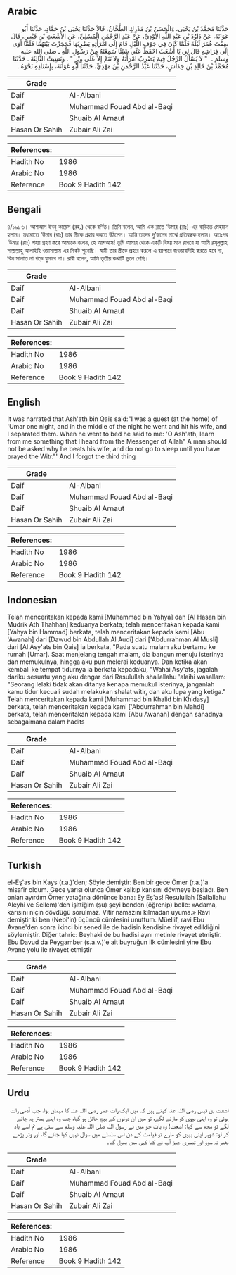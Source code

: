 ## Arabic


<div dir="rtl" lang="ar" style={{fontSize:'larger',backgroundColor:'#f8f9fa',padding:20}}>
حَدَّثَنَا مُحَمَّدُ بْنُ يَحْيَى، وَالْحَسَنُ بْنُ مُدْرِكٍ الطَّحَّانُ، قَالاَ حَدَّثَنَا يَحْيَى بْنُ حَمَّادٍ، حَدَّثَنَا أَبُو عَوَانَةَ، عَنْ دَاوُدَ بْنِ عَبْدِ اللَّهِ الأَوْدِيِّ، عَنْ عَبْدِ الرَّحْمَنِ الْمُسْلِيِّ، عَنِ الأَشْعَثِ بْنِ قَيْسٍ، قَالَ ضِفْتُ عُمَرَ لَيْلَةً فَلَمَّا كَانَ فِي جَوْفِ اللَّيْلِ قَامَ إِلَى امْرَأَتِهِ يَضْرِبُهَا فَحَجَزْتُ بَيْنَهُمَا فَلَمَّا أَوَى إِلَى فِرَاشِهِ قَالَ لِي يَا أَشْعَثُ احْفَظْ عَنِّي شَيْئًا سَمِعْتُهُ مِنْ رَسُولِ اللَّهِ ـ صلى الله عليه وسلم ـ ‏ "‏ لاَ يُسْأَلُ الرَّجُلُ فِيمَ يَضْرِبُ امْرَأَتَهُ وَلاَ تَنَمْ إِلاَّ عَلَى وِتْرٍ ‏"‏ ‏.‏ وَنَسِيتُ الثَّالِثَةَ ‏.‏ حَدَّثَنَا مُحَمَّدُ بْنُ خَالِدِ بْنِ خِدَاشٍ، حَدَّثَنَا عَبْدُ الرَّحْمَنِ بْنُ مَهْدِيٍّ، حَدَّثَنَا أَبُو عَوَانَةَ، بِإِسْنَادِهِ نَحْوَهُ ‏.‏
</div>
<div style={{backgroundColor:'#f8f9fa',padding:20, marginBottom: 10}}><table> <thead> <tr> <th>Grade</th> <th></th> </tr> </thead> <tbody> <tr><td>Daif</td><td>Al-Albani</td></tr><tr><td>Daif</td><td>Muhammad Fouad Abd al-Baqi</td></tr><tr><td>Daif</td><td>Shuaib Al Arnaut</td></tr><tr><td>Hasan Or Sahih</td><td>Zubair Ali Zai</td></tr></tbody></table><table> <thead> <tr> <th>References:</th> <th></th> </tr> </thead> <tbody><tr><td>Hadith No</td><td>1986</td></tr><tr><td>Arabic No</td><td>1986</td></tr><tr><td>Reference</td><td>Book 9 Hadith 142</td></tr></tbody></table></div>

## Bengali


<div dir="ltr" lang="bn" style={{fontSize:'larger',backgroundColor:'#f8f9fa',padding:20}}>
৪/১৯৮৬। আশআস ইবনু কায়েস (রহ.) থেকে বর্ণিত। তিনি বলেন, আমি এক রাতে ‘উমার (রাঃ)-এর বাড়িতে মেহমান হলাম। মধ্যরাতে ‘উমার (রাঃ) তার স্ত্রীকে প্রহার করতে উঠলেন। আমি তাদের দু’জনের মাঝে প্রতিবন্ধক হলাম। অতঃপর ‘উমার (রাঃ) শয্যা গ্রহণ করে আমাকে বলেন, হে আশআস! তুমি আমার থেকে একটি বিষয় মনে রাখবে যা আমি রসূলুল্লাহ সাল্লাল্লাহু আলাইহি ওয়াসাল্লাম এর নিকট শুনেছি। স্বামী তার স্ত্রীকে প্রহার করলে এ ব্যাপারে জওয়াবদিহি করতে হবে না, বিত্র সালাত না পড়ে ঘুমাবে না। রাবী বলেন, আমি তৃতীয় কথাটি ভুলে গেছি।
</div>
<div style={{backgroundColor:'#f8f9fa',padding:20, marginBottom: 10}}><table> <thead> <tr> <th>Grade</th> <th></th> </tr> </thead> <tbody> <tr><td>Daif</td><td>Al-Albani</td></tr><tr><td>Daif</td><td>Muhammad Fouad Abd al-Baqi</td></tr><tr><td>Daif</td><td>Shuaib Al Arnaut</td></tr><tr><td>Hasan Or Sahih</td><td>Zubair Ali Zai</td></tr></tbody></table><table> <thead> <tr> <th>References:</th> <th></th> </tr> </thead> <tbody><tr><td>Hadith No</td><td>1986</td></tr><tr><td>Arabic No</td><td>1986</td></tr><tr><td>Reference</td><td>Book 9 Hadith 142</td></tr></tbody></table></div>

## English


<div dir="ltr" lang="en" style={{fontSize:'larger',backgroundColor:'#f8f9fa',padding:20}}>
It was narrated that Ash'ath bin Qais said:"I was a guest (at the home) of 'Umar one night, and in the middle of the night he went and hit his wife, and I separated them. When he went to bed he said to me: 'O Ash'ath, learn from me something that I heard from the Messenger of Allah" A man should not be asked why he beats his wife, and do not go to sleep until you have prayed the Witr."' And I forgot the third thing
</div>
<div style={{backgroundColor:'#f8f9fa',padding:20, marginBottom: 10}}><table> <thead> <tr> <th>Grade</th> <th></th> </tr> </thead> <tbody> <tr><td>Daif</td><td>Al-Albani</td></tr><tr><td>Daif</td><td>Muhammad Fouad Abd al-Baqi</td></tr><tr><td>Daif</td><td>Shuaib Al Arnaut</td></tr><tr><td>Hasan Or Sahih</td><td>Zubair Ali Zai</td></tr></tbody></table><table> <thead> <tr> <th>References:</th> <th></th> </tr> </thead> <tbody><tr><td>Hadith No</td><td>1986</td></tr><tr><td>Arabic No</td><td>1986</td></tr><tr><td>Reference</td><td>Book 9 Hadith 142</td></tr></tbody></table></div>

## Indonesian


<div dir="ltr" lang="id" style={{fontSize:'larger',backgroundColor:'#f8f9fa',padding:20}}>
Telah menceritakan kepada kami [Muhammad bin Yahya] dan [Al Hasan bin Mudrik Ath Thahhan] keduanya berkata; telah menceritakan kepada kami [Yahya bin Hammad] berkata, telah menceritakan kepada kami [Abu 'Awanah] dari [Dawud bin Abdullah Al Audi] dari ['Abdurrahman Al Musli] dari [Al Asy'ats bin Qais] ia berkata, "Pada suatu malam aku bertamu ke rumah [Umar]. Saat menjelang tengah malam, dia bangun menuju isterinya dan memukulnya, hingga aku pun melerai keduanya. Dan ketika akan kembali ke tempat tidurnya ia berkata kepadaku, "Wahai Asy'ats, jagalah dariku sesuatu yang aku dengar dari Rasulullah shallallahu 'alaihi wasallam: "Seorang lelaki tidak akan ditanya kenapa memukul isterinya, janganlah kamu tidur kecuali sudah melakukan shalat witir, dan aku lupa yang ketiga." Telah menceritakan kepada kami [Muhammad bin Khalid bin Khidasy] berkata, telah menceritakan kepada kami ['Abdurrahman bin Mahdi] berkata, telah menceritakan kepada kami [Abu Awanah] dengan sanadnya sebagaimana dalam hadits
</div>
<div style={{backgroundColor:'#f8f9fa',padding:20, marginBottom: 10}}><table> <thead> <tr> <th>Grade</th> <th></th> </tr> </thead> <tbody> <tr><td>Daif</td><td>Al-Albani</td></tr><tr><td>Daif</td><td>Muhammad Fouad Abd al-Baqi</td></tr><tr><td>Daif</td><td>Shuaib Al Arnaut</td></tr><tr><td>Hasan Or Sahih</td><td>Zubair Ali Zai</td></tr></tbody></table><table> <thead> <tr> <th>References:</th> <th></th> </tr> </thead> <tbody><tr><td>Hadith No</td><td>1986</td></tr><tr><td>Arabic No</td><td>1986</td></tr><tr><td>Reference</td><td>Book 9 Hadith 142</td></tr></tbody></table></div>

## Turkish


<div dir="ltr" lang="tr" style={{fontSize:'larger',backgroundColor:'#f8f9fa',padding:20}}>
el-Eş'as bin Kays (r.a.)'den; Şöyle demiştir: Ben bir gece Ömer (r.a.)'a misafir oldum. Gece yarısı olunca Ömer kalkıp karısını dövmeye başladı. Ben onları ayırdım Ömer yatağına dönünce bana: Ey Eş'as! Resulullah (Sallallahu Aleyhi ve Sellem)'den işittiğim (şu) şeyi benden (öğrenip) belle: «Adama, karısını niçin dövdüğü sorulmaz. Vitir namazını kılmadan uyuma.» Ravi demiştir ki ben (Nebi'in) üçüncü cümlesini unuttum. Müellif, ravi Ebu Avane'den sonra ikinci bir sened ile de hadisin kendisine rivayet edildiğini söylemiştir. Diğer tahric: Beyhaki de bu hadisi aynı metinle rivayet etmiştir. Ebu Davud da Peygamber (s.a.v.)'e ait buyruğun ilk cümlesini yine Ebu Avane yolu ile rivayet etmiştir
</div>
<div style={{backgroundColor:'#f8f9fa',padding:20, marginBottom: 10}}><table> <thead> <tr> <th>Grade</th> <th></th> </tr> </thead> <tbody> <tr><td>Daif</td><td>Al-Albani</td></tr><tr><td>Daif</td><td>Muhammad Fouad Abd al-Baqi</td></tr><tr><td>Daif</td><td>Shuaib Al Arnaut</td></tr><tr><td>Hasan Or Sahih</td><td>Zubair Ali Zai</td></tr></tbody></table><table> <thead> <tr> <th>References:</th> <th></th> </tr> </thead> <tbody><tr><td>Hadith No</td><td>1986</td></tr><tr><td>Arabic No</td><td>1986</td></tr><tr><td>Reference</td><td>Book 9 Hadith 142</td></tr></tbody></table></div>

## Urdu


<div dir="rtl" lang="ur" style={{fontSize:'larger',backgroundColor:'#f8f9fa',padding:20}}>
اشعث بن قیس رضی اللہ عنہ کہتے ہیں کہ میں ایک رات عمر رضی اللہ عنہ کا مہمان ہوا، جب آدھی رات ہوئی تو وہ اپنی بیوی کو مارنے لگے، تو میں ان دونوں کے بیچ حائل ہو گیا، جب وہ اپنے بستر پہ جانے لگے تو مجھ سے کہا: اشعث! وہ بات جو میں نے رسول اللہ صلی اللہ علیہ وسلم سے سنی ہے تم اسے یاد کر لو: شوہر اپنی بیوی کو مارے تو قیامت کے دن اس سلسلے میں سوال نہیں کیا جائے گا، اور وتر پڑھے بغیر نہ سوؤ اور تیسری چیز آپ نے کیا کہی میں بھول گیا۔
</div>
<div style={{backgroundColor:'#f8f9fa',padding:20, marginBottom: 10}}><table> <thead> <tr> <th>Grade</th> <th></th> </tr> </thead> <tbody> <tr><td>Daif</td><td>Al-Albani</td></tr><tr><td>Daif</td><td>Muhammad Fouad Abd al-Baqi</td></tr><tr><td>Daif</td><td>Shuaib Al Arnaut</td></tr><tr><td>Hasan Or Sahih</td><td>Zubair Ali Zai</td></tr></tbody></table><table> <thead> <tr> <th>References:</th> <th></th> </tr> </thead> <tbody><tr><td>Hadith No</td><td>1986</td></tr><tr><td>Arabic No</td><td>1986</td></tr><tr><td>Reference</td><td>Book 9 Hadith 142</td></tr></tbody></table></div>